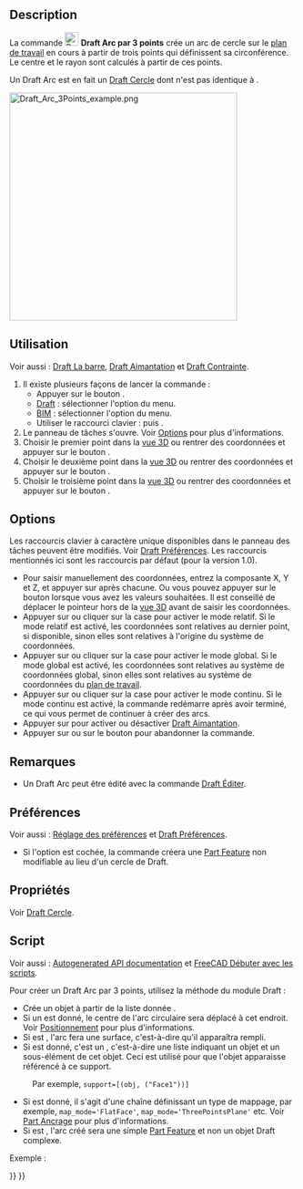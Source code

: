 <languages/>

{{Docnav/fr
|[[Draft_Arc/fr|Arc]]
|[[Draft_Circle/fr|Cercle]]
|[[Draft_Workbench/fr|Atelier Draft]]
|IconL=Draft_Arc.svg
|IconR=Draft_Circle.svg
|IconC=Workbench_Draft.svg
}}

{{GuiCommand/fr
|Name=Draft Arc 3Points
|Name/fr=Draft Arc par 3 points
|MenuLocation=Draft : Formes → Outils pour les arcs → Arc par 3 points<br><br>BIM : Formes 2D → Arc par 3 points
|Workbenches=[[Draft_Workbench/fr|Draft]], [[BIM_Workbench/fr|BIM]]
|Shortcut={{KEY|A}} {{KEY|T}}
|Version=0.19
|SeeAlso=[[Draft_Arc/fr|Draft Arc]], [[Draft_Circle/fr|Draft Cercle]]
}}

==Description==

La commande [[Image:Draft_Arc_3Points.svg|24px]] '''Draft Arc par 3 points''' crée un arc de cercle sur le [[Draft_SelectPlane/fr|plan de travail]] en cours à partir de trois points qui définissent sa circonférence. Le centre et le rayon sont calculés à partir de ces points.

Un Draft Arc est en fait un [[Draft_Circle/fr|Draft Cercle]] dont {{PropertyData|First Angle}} n'est pas identique à {{PropertyData|Last Angle}}.

[[Image:Draft_Arc_3Points_example.png|400px]]
{{Caption|Arc defini par trois points passant par la circonférence}}

<span id="Usage"></span>
==Utilisation==

Voir aussi : [[Draft_Tray/fr|Draft La barre]], [[Draft_Snap/fr|Draft Aimantation]] et [[Draft_Constrain/fr|Draft Contrainte]].

# Il existe plusieurs façons de lancer la commande :
#* Appuyer sur le bouton {{Button|[[Image:Draft_Arc_3Points.svg|16px]] [[Draft_Arc_3Points/fr|Arc par 3 points]]}}.
#* [[Draft_Workbench/fr|Draft]] : sélectionner l'option {{MenuCommand|Formes → Outils pour les arcs → [[Image:Draft_Arc_3Points.svg|16px]] Arc par 3 points}} du menu.
#* [[BIM_Workbench/fr|BIM]] : sélectionner l'option {{MenuCommand|Formes 2D → [[Image:Draft_Arc_3Points.svg|16px]] Arc par 3 points}} du menu.
#* Utiliser le raccourci clavier : {{KEY|A}} puis {{KEY|T}}.
# Le panneau de tâches {{MenuCommand|Arc par 3 points}} s'ouvre. Voir [[#Options|Options]] pour plus d'informations.
# Choisir le premier point dans la [[3D_view/fr|vue 3D]] ou rentrer des coordonnées et appuyer sur le bouton {{Button|[[Image:Draft_AddPoint.svg|16px]] Entrer un point}}.
# Choisir le deuxième point dans la [[3D_view/fr|vue 3D]] ou rentrer des coordonnées et appuyer sur le bouton {{Button|[[Image:Draft_AddPoint.svg|16px]] Entrer un point}}.
# Choisir le troisième point dans la [[3D_view/fr|vue 3D]] ou rentrer des coordonnées et appuyer sur le bouton {{Button|[[Image:Draft_AddPoint.svg|16px]] Entrer un point}}.

==Options==

<div class="mw-translate-fuzzy">
Les raccourcis clavier à caractère unique disponibles dans le panneau des tâches peuvent être modifiés. Voir [[Draft_Preferences/fr|Draft Préférences]]. Les raccourcis mentionnés ici sont les raccourcis par défaut (pour la version 1.0).
</div>

* Pour saisir manuellement des coordonnées, entrez la composante X, Y et Z, et appuyer sur {{KEY|Entrée}} après chacune. Ou vous pouvez appuyer sur le bouton {{Button|[[Image:Draft_AddPoint.svg|16px]] Entrer un point}} lorsque vous avez les valeurs souhaitées. Il est conseillé de déplacer le pointeur hors de la [[3D_view/fr|vue 3D]] avant de saisir les coordonnées.
* Appuyer sur {{KEY|R}} ou cliquer sur la case {{MenuCommand|Relative}} pour activer le mode relatif. Si le mode relatif est activé, les coordonnées sont relatives au dernier point, si disponible, sinon elles sont relatives à l'origine du système de coordonnées.
* Appuyer sur {{KEY|G}} ou cliquer sur la case {{MenuCommand|Global}} pour activer le mode global. Si le mode global est activé, les coordonnées sont relatives au système de coordonnées global, sinon elles sont relatives au système de coordonnées du [[Draft_SelectPlane/fr|plan de travail]].
* Appuyer sur {{KEY|N}} ou cliquer sur la case {{MenuCommand|Continuer}} pour activer le mode continu. Si le mode continu est activé, la commande redémarre après avoir terminé, ce qui vous permet de continuer à créer des arcs.
* Appuyer sur {{KEY|S}} pour activer ou désactiver [[Draft_Snap/fr|Draft Aimantation]].
* Appuyer sur {{KEY|Échap}} ou sur le bouton {{Button|Fermer}} pour abandonner la commande.

<span id="Notes"></span>
==Remarques==

* Un Draft Arc peut être édité avec la commande [[Draft_Edit/fr|Draft Éditer]].

<span id="Preferences"></span>
==Préférences==

Voir aussi : [[Preferences_Editor/fr|Réglage des préférences]] et [[Draft_Preferences/fr|Draft Préférences]].

<div class="mw-translate-fuzzy">
* Si l'option {{MenuCommand|Édition → Préférences... → Draft → Général → Créer des primitives Part si possible}} est cochée, la commande créera une [[Part_Feature/fr|Part Feature]] non modifiable au lieu d'un cercle de Draft.
</div>

<span id="Properties"></span>
==Propriétés==

Voir [[Draft_Circle/fr#Propri.C3.A9t.C3.A9s|Draft Cercle]].

<span id="Scripting"></span>
==Script==

Voir aussi : [https://freecad.github.io/SourceDoc/ Autogenerated API documentation] et [[FreeCAD_Scripting_Basics/fr|FreeCAD Débuter avec les scripts]].

Pour créer un Draft Arc par 3 points, utilisez la méthode {{incode|make_arc_3points}} du module Draft :

{{Code|code=
arc = make_arc_3points(points, placement=None, face=False, support=None, map_mode="Deactivated", primitive=False)
}}

* Crée un objet {{incode|arc}} à partir de la liste donnée {{incode|points}}.
* Si un {{incode|placement}} est donné, le centre de l'arc circulaire sera déplacé à cet endroit. Voir [[Placement/fr|Positionnement]] pour plus d'informations.
* Si {{incode|face}} est {{incode|True}}, l'arc fera une surface, c'est-à-dire qu'il apparaîtra rempli.
* Si {{incode|support}} est donné, c'est un {{incode|LinkSubList}}, c'est-à-dire une liste indiquant un objet et un sous-élément de cet objet. Ceci est utilisé pour que l'objet apparaisse référencé à ce support.
:Par exemple, <code>support=[(obj, ("Face1"))]</code>
* Si {{incode|map_mode}} est donné, il s'agit d'une chaîne définissant un type de mappage, par exemple, <code>map_mode='FlatFace'</code>, <code>map_mode='ThreePointsPlane'</code> etc. Voir [[Part_EditAttachment/fr|Part Ancrage]] pour plus d'informations.
* Si {{incode|primitive}} est {{incode|True}}, l'arc créé sera une simple [[Part_Feature/fr|Part Feature]] et non un objet Draft complexe.

Exemple :

{{Code|code=
import FreeCAD as App
import Draft

doc = App.newDocument()

points = [App.Vector(0, 0, 0),
          App.Vector(5, 10, 0),
          App.Vector(10, 0, 0)]

arc = Draft.make_arc_3points(points)

doc.recompute()
}}


{{Docnav/fr
|[[Draft_Arc/fr|Arc]]
|[[Draft_Circle/fr|Cercle]]
|[[Draft_Workbench/fr|Atelier Draft]]
|IconL=Draft_Arc.svg
|IconR=Draft_Circle.svg
|IconC=Workbench_Draft.svg
}}

{{Draft Tools navi{{#translation:}}}}
{{Userdocnavi{{#translation:}}}}